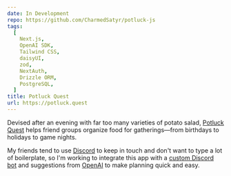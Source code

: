 ```yaml
---
date: In Development
repo: https://github.com/CharmedSatyr/potluck-js
tags:
  [
    Next.js,
    OpenAI SDK,
    Tailwind CSS,
    daisyUI,
    zod,
    NextAuth,
    Drizzle ORM,
    PostgreSQL,
  ]
title: Potluck Quest
url: https://potluck.quest
---
```


Devised after an evening with far too many varieties of potato salad,
[Potluck Quest](https://potluck.quest) helps friend groups organize food for
gatherings—from birthdays to holidays to game nights.

My friends tend to use [Discord](https://discord.com) to keep in touch and don't
want to type a lot of boilerplate, so I'm working to integrate this app with a
[custom Discord bot](https://www.github.com/CharmedSatyr/potluck-bot) and
suggestions from [OpenAI](https://openai.com/) to make planning quick and easy.
